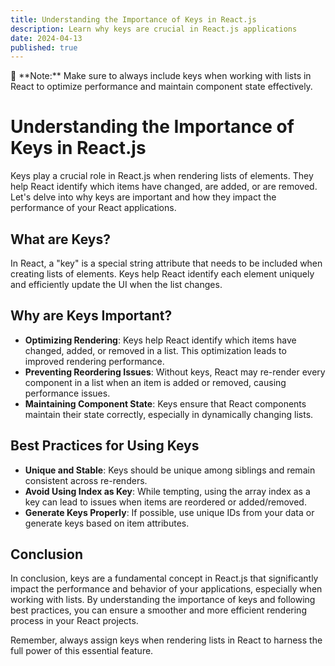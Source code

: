 ```yaml
---
title: Understanding the Importance of Keys in React.js
description: Learn why keys are crucial in React.js applications
date: 2024-04-13
published: true
---
```


<Callout type="warning">
  🔔 **Note:** Make sure to always include keys when working with lists in React
  to optimize performance and maintain component state effectively.
</Callout>

# Understanding the Importance of Keys in React.js

Keys play a crucial role in React.js when rendering lists of elements. They help React identify which items have changed, are added, or are removed. Let's delve into why keys are important and how they impact the performance of your React applications.

## What are Keys?

In React, a "key" is a special string attribute that needs to be included when creating lists of elements. Keys help React identify each element uniquely and efficiently update the UI when the list changes.

## Why are Keys Important?

- **Optimizing Rendering**: Keys help React identify which items have changed, added, or removed in a list. This optimization leads to improved rendering performance.
- **Preventing Reordering Issues**: Without keys, React may re-render every component in a list when an item is added or removed, causing performance issues.
- **Maintaining Component State**: Keys ensure that React components maintain their state correctly, especially in dynamically changing lists.

## Best Practices for Using Keys

- **Unique and Stable**: Keys should be unique among siblings and remain consistent across re-renders.
- **Avoid Using Index as Key**: While tempting, using the array index as a key can lead to issues when items are reordered or added/removed.
- **Generate Keys Properly**: If possible, use unique IDs from your data or generate keys based on item attributes.

## Conclusion

In conclusion, keys are a fundamental concept in React.js that significantly impact the performance and behavior of your applications, especially when working with lists. By understanding the importance of keys and following best practices, you can ensure a smoother and more efficient rendering process in your React projects.

Remember, always assign keys when rendering lists in React to harness the full power of this essential feature.
